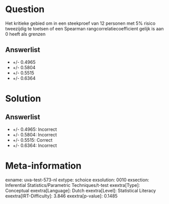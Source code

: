 Question
========

Het kritieke gebied om in een steekproef van 12 personen met 5% risico
tweezijdig te toetsen of een Spearman rangcorrelatiecoefficient gelijk
is aan 0 heeft als grenzen

Answerlist
----------

* +/- 0.4965
* +/- 0.5804
* +/- 0.5515
* +/- 0.6364

Solution
========

Answerlist
----------

* +/- 0.4965: Incorrect
* +/- 0.5804: Incorrect
* +/- 0.5515: Correct
* +/- 0.6364: Incorrect

Meta-information
================
exname: uva-test-573-nl
extype: schoice
exsolution: 0010
exsection: Inferential Statistics/Parametric Techniques/t-test
exextra[Type]: Conceptual
exextra[Language]: Dutch
exextra[Level]: Statistical Literacy
exextra[IRT-Difficulty]: 3.846
exextra[p-value]: 0.1485
